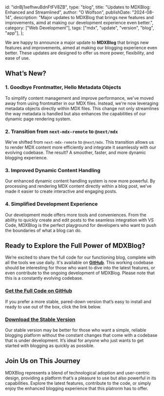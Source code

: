   id: "idnBj1xefhwuBdnFtFV8ZB",
  type: "blog",
  title: "Updates to MDXBlog: Enhanced and Streamlined",
  author: "O Wolfson",
  publishDate: "2024-08-14",
  description:
    "Major updates to MDXBlog that brings new features and improvements, aimd at making our development experience even better.",
  category: ["Web Development"],
  tags: ["mdx", "update", "version", "blog", "app"],
};

We are happy to announce a major update to **MDXBlog** that brings new features and improvements, aimed at making our blogging experience even better. These updates are designed to offer us more power, flexibility, and ease of use.

## What’s New?

### 1. **Goodbye Frontmatter, Hello Metadata Objects**

To simplify content management and improve performance, we've moved away from using frontmatter in our MDX files. Instead, we're now leveraging metadata objects directly within MDX files. This change not only streamlines the way metadata is handled but also enhances the capabilities of our dynamic page rendering system.

### 2. **Transition from `next-mdx-remote` to `@next/mdx`**

We’ve shifted from `next-mdx-remote` to `@next/mdx`. This transition allows us to render MDX content more efficiently and integrate it seamlessly with our evolving codebase. The result? A smoother, faster, and more dynamic blogging experience.

### 3. **Improved Dynamic Content Handling**

Our enhanced dynamic content handling system is now more powerful. By processing and rendering MDX content directly within a blog post, we’ve made it easier to create interactive and engaging posts.

### 4. **Simplified Development Experience**

Our development mode offers more tools and conveniences. From the ability to quickly create and edit posts to the seamless integration with VS Code, MDXBlog is the perfect playground for developers who want to push the boundaries of what a blog can do.

## Ready to Explore the Full Power of MDXBlog?

We’re excited to share the full code for our functioning blog, complete with all the tools we use daily. It's available on **[GitHub](https://github.com/owolfdev/mdx-blog)**. This working codebase should be interesting for those who want to dive into the latest features, or even contribute to the ongoing development of MDXBlog. Please note that this is a constantly evolving codebase.

### **[Get the Full Code on GitHub](https://github.com/owolfdev/mdx-blog)**

If you prefer a more stable, pared-down version that’s easy to install and ready to use out of the box, click the link below.

### **[Download the Stable Version](https://www.mdxblog.io/install)**

Our stable version may be better for those who want a simple, reliable blogging platform without the constant changes that come with a codebase that is under development. It’s ideal for anyone who just wants to get started with blogging as quickly as possible.

## Join Us on This Journey

MDXBlog represents a blend of technological adoption and user-centric design, providing a platform that’s a pleasure to use but also powerful in its capabilities. Explore the latest features, contribute to the code, or simply enjoy the enhanced blogging experience that this platrorm has to offer.
